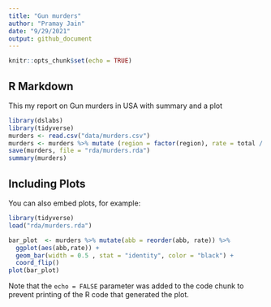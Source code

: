 ---
title: "Gun murders"
author: "Pramay Jain"
date: "9/29/2021"
output: github_document
---

```{r setup, include=FALSE}
knitr::opts_chunk$set(echo = TRUE)
```

## R Markdown

This my report on Gun murders in USA with summary and a plot
```{r}
library(dslabs)
library(tidyverse)
murders <- read.csv("data/murders.csv")
murders <- murders %>% mutate (region = factor(region), rate = total / population * 10^5)
save(murders, file = "rda/murders.rda")
summary(murders)
```



## Including Plots

You can also embed plots, for example:
  
```{r}
library(tidyverse)
load("rda/murders.rda")

bar_plot  <- murders %>% mutate(abb = reorder(abb, rate)) %>%
  ggplot(aes(abb,rate)) + 
  geom_bar(width = 0.5 , stat = "identity", color = "black") + 
  coord_flip()
plot(bar_plot)
```


Note that the `echo = FALSE` parameter was added to the code chunk to prevent printing of the R code that generated the plot.
